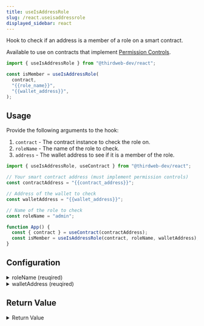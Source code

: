 ```yaml
---
title: useIsAddressRole
slug: /react.useisaddressrole
displayed_sidebar: react
---
```


Hook to check if an address is a member of a role on a smart contract.

Available to use on contracts that implement [Permission Controls](/solidity/extension-contracts/permissions).

```jsx
import { useIsAddressRole } from "@thirdweb-dev/react";

const isMember = useIsAddressRole(
  contract,
  "{{role_name}}",
  "{{wallet_address}}",
);
```

## Usage

Provide the following arguments to the hook:

1. `contract` - The contract instance to check the role on.
2. `roleName` - The name of the role to check.
3. `address` - The wallet address to see if it is a member of the role.

```jsx
import { useIsAddressRole, useContract } from "@thirdweb-dev/react";

// Your smart contract address (must implement permission controls)
const contractAddress = "{{contract_address}}";

// Address of the wallet to check
const walletAddress = "{{wallet_address}}";

// Name of the role to check
const roleName = "admin";

function App() {
  const { contract } = useContract(contractAddress);
  const isMember = useIsAddressRole(contract, roleName, walletAddress);
}
```

## Configuration

<details>
  <summary>roleName (reuqired)</summary>
  <div>

### roleName (reuqired)

The name of the role to check.
Can be any custom role, or a built-in role, such as `admin`, `transfer`, `minter`, `pauser`, `lister`, `asset`, `unwrap`, or `factory`.

```jsx
import { useIsAddressRole, useContract } from "@thirdweb-dev/react";

// Your smart contract address (must implement permission controls)
const contractAddress = "{{contract_address}}";

// Address of the wallet to check
const walletAddress = "{{wallet_address}}";

// Name of the role to check
// highlight-next-line
const roleName = "admin";

function App() {
  const { contract } = useContract(contractAddress);
  // Address of the wallet to check
  const isMember = useIsAddressRole(
    contract,
    // highlight-next-line
    roleName,
    walletAddress,
  );
}
```

</div>
</details>

<details>
  <summary>walletAddress (reuqired)</summary>
  <div>

### walletAddress (reuqired)

The wallet address to check if it is a member of the role.

Use the [`useAddress`](/react/react.useaddress) hook to get the current wallet address.

```jsx
import { useIsAddressRole, useContract, useAddress } from "@thirdweb-dev/react";

// Your smart contract address (must implement permission controls)
const contractAddress = "{{contract_address}}";

// Name of the role to check
const roleName = "admin";

function App() {
  const { contract } = useContract(contractAddress);
  // Address of the wallet to check
  // highlight-next-line
  const address = useAddress();
  const isMember = useIsAddressRole(
    contract,
    roleName,
    // highlight-next-line
    address,
  );
}
```

</div>
</details>

## Return Value

<details>
  <summary>Return Value</summary>
  <div>

The hook's returns a boolean, indicating if the given address is a member of the role. `true` if it is, and `false` if it isn't.

```ts
boolean;
```

</div>
</details>
